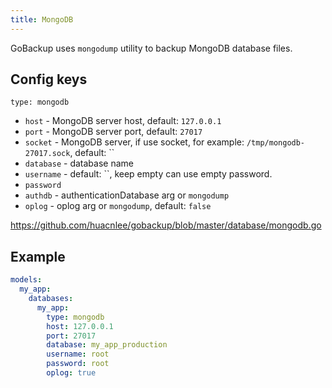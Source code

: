 ```yaml
---
title: MongoDB
---
```


GoBackup uses `mongodump` utility to backup MongoDB database files.

## Config keys

`type: mongodb`

- `host` - MongoDB server host, default: `127.0.0.1`
- `port` - MongoDB server port, default: `27017`
- `socket` - MongoDB server, if use socket, for example: `/tmp/mongodb-27017.sock`, default: ``
- `database` - database name
- `username` - default: ``, keep empty can use empty password.
- `password`
- `authdb` - authenticationDatabase arg or `mongodump`
- `oplog` - oplog arg or `mongodump`, default: `false`

https://github.com/huacnlee/gobackup/blob/master/database/mongodb.go

## Example

```yml
models:
  my_app:
    databases:
      my_app:
        type: mongodb
        host: 127.0.0.1
        port: 27017
        database: my_app_production
        username: root
        password: root
        oplog: true
```
